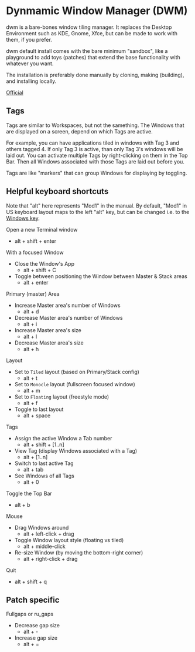 # Dynmamic Window Manager (DWM)

dwm is a bare-bones window tiling manager. It replaces the Desktop Environment such as KDE, Gnome, Xfce, but can be made to work with them, if you prefer.

dwm default install comes with the bare minimum "sandbox", like a playground to add toys (patches) that extend the base functionality with whatever you want.

The installation is preferably done manually by cloning, making (building), and installing locally.

[Official](https://dwm.suckless.org/)

## Tags

Tags are similar to Workspaces, but not the samething. The Windows that are displayed on a screen, depend on which Tags are active.

For example, you can have applications tiled in windows with Tag 3 and others tagged 4. If only Tag 3 is active, than only Tag 3's windows will be laid out. You can activate multiple Tags by right-clicking on them in the Top Bar. Then all Windows associated with those Tags are laid out before you.

Tags are like "markers" that can group Windows for displaying by toggling.

## Helpful keyboard shortcuts

Note that "alt" here represents "Mod1" in the manual. By default, "Mod1" in US keyboard layout maps to the left "alt" key, but can be changed i.e. to the [Windows key](https://dwm.suckless.org/customisation/windows_key/).

Open a new Terminal window
- alt + shift + enter

With a focused Window
- Close the Window's App
    - alt + shift + C
- Toggle between positioning the Window between Master & Stack areas
    - alt + enter

Primary (master) Area
- Increase Master area's number of Windows
    - alt + d
- Decrease Master area's number of Windows
    - alt + i
- Increase Master area's size
    - alt + l
- Decrease Master area's size
    - alt + h

Layout
- Set to `Tiled` layout (based on Primary/Stack config)
    - alt + t
- Set to `Monocle` layout (fullscreen focused window)
    - alt + m
- Set to `Floating` layout (freestyle mode)
    - alt + f
- Toggle to last layout
    - alt + space

Tags
- Assign the active Window a Tab number
    - alt + shift + [1..n]
- View Tag (display Windows associated with a Tag)
    - alt + [1..n]
- Switch to last active Tag
    - alt + tab
- See Windows of all Tags
    - alt + 0

Toggle the Top Bar
- alt + b

Mouse
- Drag Windows around 
    - alt + left-click + drag
- Toggle Window layout style (floating vs tiled)
    - alt + middle-click
- Re-size Window (by moving the bottom-right corner)
    - alt + right-click + drag

Quit
- alt + shift + q

## Patch specific

Fullgaps or ru_gaps
- Decrease gap size
    - alt + -
- Increase gap size
    - alt + =
                                                                                                                                                                       